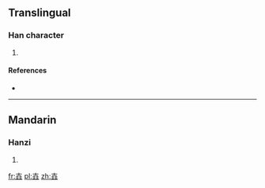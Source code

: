 ==Translingual==

===Han character===
{{Han char|rn=33|rad=士|as=06|sn=9|four=|canj=土土土 (GGG), X土土土 (XGGG)}}

# {{defn|Han|sort=士06}}

====References====
* {{Han ref|kx=0243.051|dkj=05650|dj=0483.120|hdz=10437.020|uh=58F5|ud=22773}}

----

==Mandarin==

===Hanzi===
{{cmn-hanzi|pin=[[zhuàng]] ([[zhuang4]])|wg=chuang<sup>4</sup>}}

# {{defn|lang=cmn|sort=士06}}

[[fr:壵]]
[[pl:壵]]
[[zh:壵]]